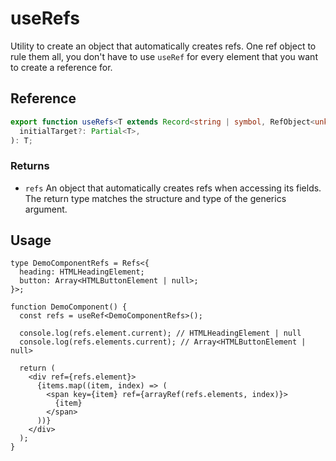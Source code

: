 
<Meta title="useRefs/docs" />

# useRefs

Utility to create an object that automatically creates refs. One ref object to rule them all, you
don't have to use `useRef` for every element that you want to create a reference for.

## Reference

```ts
export function useRefs<T extends Record<string | symbol, RefObject<unknown>>>(
  initialTarget?: Partial<T>,
): T;
```

### Returns

- `refs` An object that automatically creates refs when accessing its fields. The return type matches
  the structure and type of the generics argument.

## Usage

```tsx
type DemoComponentRefs = Refs<{
  heading: HTMLHeadingElement;
  button: Array<HTMLButtonElement | null>;
}>;

function DemoComponent() {
  const refs = useRef<DemoComponentRefs>();

  console.log(refs.element.current); // HTMLHeadingElement | null
  console.log(refs.elements.current); // Array<HTMLButtonElement | null>

  return (
    <div ref={refs.element}>
      {items.map((item, index) => (
        <span key={item} ref={arrayRef(refs.elements, index)}>
          {item}
        </span>
      ))}
    </div>
  );
}
```
